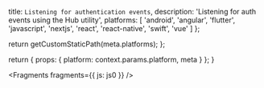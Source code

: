 
  title: `Listening for authentication events`,
  description: 'Listening for auth events using the Hub utility',
  platforms: [
    'android',
    'angular',
    'flutter',
    'javascript',
    'nextjs',
    'react',
    'react-native',
    'swift',
    'vue'
  ]
};

  return getCustomStaticPath(meta.platforms);
};

  return {
    props: {
      platform: context.params.platform,
      meta
    }
  };
}


<Fragments fragments={{ js: js0 }} />
